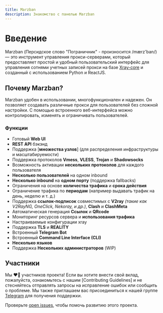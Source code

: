 ```yaml
---
title: Marzban
description: Знакомство с панелью Marzban
---
```


# Введение

Marzban (Персидское слово "Пограничник" - произносится /mærz'ban/) — это инструмент управления прокси-серверами, который предоставляет простой и удобный пользовательский интерфейс для управления сотнями учетных записей прокси на базе [Xray-core](https://github.com/XTLS/Xray-core) и созданный с использованием Python и ReactJS.

## Почему Marzban?

Marzban удобен в использовании, многофункционален и надежен. Он позволяет создавать различные прокси для пользователей без сложной настройки. С помощью встроенного веб-интерфейса можно контролировать, изменять и ограничивать пользователей.

### Функции

- Готовый **Web UI**
- **REST API** бэкэнд
- Поддержка [**множества узлов**] (для распределения инфраструктуры и масштабируемости)
- Поддержка протоколов **Vmess**, **VLESS**, **Trojan** и **Shadowsocks**
- Возможность активации **нескольких протоколов** для каждого пользователя
- **Несколько пользователей** на одном inbound
- **Несколько inbound** на **одном порту** (поддержка fallbacks)
- Ограничения на основе **количества трафика** и **срока действия**
- Ограничение трафика по **периодам** (например выдавать трафик на день, неделю и т. д.)
- Поддержка **ссылок-подписок** совместимых с **V2ray** _(такие как V2RayNG, OneClick, Nekoray, и др.)_, **Clash** и **ClashMeta**
- Автоматическая генерация **Ссылок** и **QRcode** 
- Мониторинг ресурсов сервера и **использования трафика**
- Настраиваемые конфигурации xray
- Поддержка **TLS** и **REALITY** 
- Встроенный **Telegram Bot**
- Встроенный **Command Line Interface (CLI)**
- **Несколько языков**
- Поддержка **Нескольких администраторов** (WIP)


## Участники

Мы ❤️‍🔥 участников проекта! Если вы хотите внести свой вклад, пожалуйста, ознакомьтесь с нашим [Contributing Guidelines] и не стесняйтесь отправлять запросы на исправление ошибок или сообщить о проблеме. Мы также приглашаем вас присоединиться к нашей группе [Telegram](https://t.me/gozargah_marzban) для получения поддержки.

Проверьте [open issues](https://github.com/gozargah/marzban/issues), чтобы помочь развитию этого проекта.

